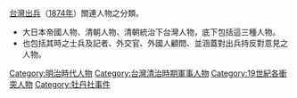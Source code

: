 [[牡丹社事件|台灣出兵]]（[[1874年|1874年]]）關連人物之分類。

*大日本帝國人物、清朝人物、清朝統治下台灣人物，底下包括這三種人物。
*也包括其時之士兵及記者、外交官、外國人顧問、並涵蓋對出兵持反對意見之人物。

[[Category:明治時代人物|Category:明治時代人物]]
[[Category:台灣清治時期軍事人物|Category:台灣清治時期軍事人物]]
[[Category:19世紀各衝突人物|Category:19世紀各衝突人物]]
[[Category:牡丹社事件|Category:牡丹社事件]]